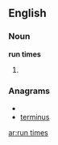 ==English==

===Noun===
'''run times'''

# {{plural of|[[run time]]}}

===Anagrams===
* {{alphagram|eimnrstu}}
* [[terminus#English|terminus]]

[[ar:run times]]